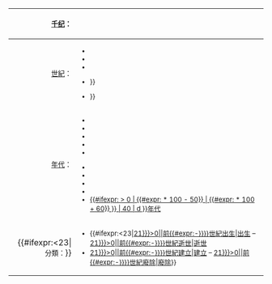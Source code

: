 {| class="infobox" style="text-align:center; {{#ifeq:{{{float}}}|center|float: none; margin-left:auto; margin-right:auto;|{{#if:{{{float|}}}|float: {{{float}}}}}}}"
|- style="background:#f0f0f0"
! align="right" | <small>[[千纪]]：</small>
| style="font-size: small;" | {{dr|c|m|{{{1|21}}}|0|s}}
|-
! align="right" | <small>[[世紀]]：</small>
| class="hlist" style="font-size: small;" | 
*{{dr|c|c|{{{1|21}}}|-2|ys}}
*{{dr|c|c|{{{1|21}}}|-1|ys}}
*'''{{dr|c|c|{{{1|21}}}|0|n}}'''
*{{dr|c|c|{{{1|21}}}|1|{{#ifeq:{{{1|21}}}|-1|ysa|ys}}}}
*{{dr|c|c|{{{1|21}}}|2|{{#ifeq:{{{1|21}}}|-2|ysa|ys}}}}
|- style="background:#f0f0f0"
! align="right" | <small>[[:Category:年代|年代]]：</small>
| class="hlist" style="font-size: small;" |
*{{dr|c|d|{{{1|21}}}|0|s}}
*{{dr|c|d|{{{1|21}}}|1|s}}
*{{dr|c|d|{{{1|21}}}|2|s}}
*{{dr|c|d|{{{1|21}}}|3|s}}
*{{dr|c|d|{{{1|21}}}|4|s}}

*{{dr|c|d|{{{1|21}}}|5|s}}
*{{dr|c|d|{{{1|21}}}|6|s}}
*{{dr|c|d|{{{1|21}}}|7|s}}
*{{dr|c|d|{{{1|21}}}|8|s}} 
*[[{{CalcBcDate| {{#ifexpr: {{{1|21}}} > 0 | {{#expr: {{{1|21}}} * 100 - 50}} | {{#expr: {{{1|21}}} * 100 + 60}} }} | 40 | d }}年代]]
|-
! align="right" | {{#ifexpr:{{{1|21}}}<23|<small>分類：</small>}}
| class="hlist" style="font-size: small;" |
*{{#ifexpr:{{{1|21}}}<23|[[:Category:{{#ifexpr:{{{1|21}}}>0|{{{1|21}}}|前{{#expr:-{{{1|21}}}}}}}世紀出生|出生]] – [[:Category:{{#ifexpr:{{{1|21}}}>0|{{{1|21}}}|前{{#expr:-{{{1|21}}}}}}}世紀逝世|逝世]]
*[[:Category:{{#ifexpr:{{{1|21}}}>0|{{{1|21}}}|前{{#expr:-{{{1|21}}}}}}}世紀建立|建立]] – [[:Category:{{#ifexpr:{{{1|21}}}>0|{{{1|21}}}|前{{#expr:-{{{1|21}}}}}}}世紀廢除|廢除]]}}
|}<noinclude>
{{documentation}}
</noinclude>